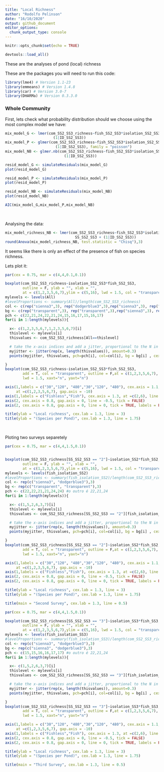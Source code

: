 ```yaml
---
title: "Local Richness"
author: "Rodolfo Pelinson"
date: "16/10/2020"
output: github_document
editor_options: 
  chunk_output_type: console
---
```


```r
knitr::opts_chunk$set(echo = TRUE)
```


```r
devtools::load_all()
```
These are the analyses of pond (local) richness
\ 
\ 


These are the packages you will need to run this code:
```r
library(lme4) # Version 1.1-23
library(emmeans) # Version 1.4.8
library(car) # Version 3.0-7
library(DHARMa) # Version 0.3.3.0
```


### Whole Community

First, lets check what probability distribution should we choose using the most complex model we have:
```r
mix_model_G <- lmer(com_SS2_SS3_richness~fish_SS2_SS3*isolation_SS2_SS3*SS_SS2_SS3 +
                      (1|ID_SS2_SS3))
mix_model_P <- glmer(com_SS2_SS3_richness~fish_SS2_SS3*isolation_SS2_SS3*SS_SS2_SS3 +
                       (1|ID_SS2_SS3), family = "poisson")
mix_model_NB <- glmer.nb(com_SS2_SS3_richness~fish_SS2_SS3*isolation_SS2_SS3*SS_SS2_SS3 +
                           (1|ID_SS2_SS3))

resid_model_G <- simulateResiduals(mix_model_G)
plot(resid_model_G)

resid_model_P <- simulateResiduals(mix_model_P)
plot(resid_model_P)

resid_model_NB <- simulateResiduals(mix_model_NB)
plot(resid_model_NB)

AIC(mix_model_G,mix_model_P,mix_model_NB)
```
\ 
\ 


Analysing the data:
```r
mix_model_richness_NB <- lmer(com_SS2_SS3_richness~fish_SS2_SS3*isolation_SS2_SS3*
                                SS_SS2_SS3 + (1|ID_SS2_SS3))
round(Anova(mix_model_richness_NB, test.statistic = "Chisq"),3)
```
It seems like there is only an effect of the presence of fish on species richness.
\ 
\ 

Lets plot it:
```r

par(cex = 0.75, mar = c(4,4,0.1,0.1))

boxplot(com_SS2_SS3_richness~isolation_SS2_SS3*fish_SS2_SS3,
        outline = F, ylab = "", xlab = "",
        at = c(1,2,3,5,6,7),ylim = c(5,16), lwd = 1.5, col = "transparent", xaxt="n", yaxt="n")
mylevels <- levels(All)
#levelProportions <- summary(All)/length(com_SS2_SS3_richness)
col <- c(rep("sienna3",3), rep("dodgerblue3",3),rep("sienna3",3), rep("dodgerblue3",3))
bg <- c(rep("transparent",3), rep("transparent",3),rep("sienna3",3), rep("dodgerblue3",3))
pch <- c(22,21,24,22,21,24,15,16,17,15,16,17)
for(i in 1:length(mylevels)){

  x<- c(1,2,3,5,6,7,1,2,3,5,6,7)[i]
  thislevel <- mylevels[i]
  thisvalues <- com_SS2_SS3_richness[All==thislevel]

  # take the x-axis indices and add a jitter, proportional to the N in each level
  myjitter <- jitter(rep(x, length(thisvalues)), amount=0.3)
  points(myjitter, thisvalues, pch=pch[i], col=col[i], bg = bg[i] , cex = 1.5, lwd = 1.5)

}
boxplot(com_SS2_SS3_richness~isolation_SS2_SS3*fish_SS2_SS3,
        add = T, col = "transparent", outline = F,at = c(1,2,3,5,6,7),
        lwd = 1.5, xaxt="n", yaxt="n")

axis(1,labels = c("30","120", "480","30","120", "480"), cex.axis = 1.1,
     at =c(1,2,3,5,6,7), gap.axis = -10)
axis(1,labels = c("Fishless","Fish"), cex.axis = 1.3, at =c(2,6), line = 1.5, tick = F )
axis(2, cex.axis = 0.8, gap.axis = 0, line = -0.5, tick = FALSE)
axis(2, cex.axis = 0.8, gap.axis = 0, line = 0, tick = TRUE, labels = FALSE)

title(ylab = "Local richness", cex.lab = 1.3, line = 3)
title(ylab = "(Species per Pond)", cex.lab = 1.3, line = 1.75)

```
\ 
\ 

Ploting two surveys separetely
```r
par(cex = 0.75, mar = c(4,4,1.5,0.1))


boxplot(com_SS2_SS3_richness[SS_SS2_SS3 == "2"]~isolation_SS2*fish_SS2,
        outline = F, ylab = "", xlab = "",
        at = c(1,2,3,5,6,7),ylim = c(5,16), lwd = 1.5, col = "transparent", xaxt="n",  yaxt="n")
mylevels <- levels(fish_isolation_SS2)
#levelProportions <- summary(fish_isolation_SS2)/length(com_SS2_SS3_richness[SS_SS2_SS3 == "2"])
col <- rep(c("sienna3", "dodgerblue3"),3)
bg <- rep(c("transparent", "transparent"),3)
pch <- c(22,22,21,21,24,24) #o outro é 22,21,24
for(i in 1:length(mylevels)){

  x<- c(1,5,2,6,3,7)[i]
  thislevel <- mylevels[i]
  thisvalues <- com_SS2_SS3_richness[SS_SS2_SS3 == "2"][fish_isolation_SS2==thislevel]

  # take the x-axis indices and add a jitter, proportional to the N in each level
  myjitter <- jitter(rep(x, length(thisvalues)), amount=0.3)
  points(myjitter, thisvalues, pch=pch[i], col=col[i], bg = bg[i] , cex = 1.5, lwd = 1.5)

}
boxplot(com_SS2_SS3_richness[SS_SS2_SS3 == "2"]~isolation_SS2*fish_SS2,
        add = T, col = "transparent", outline = F,at = c(1,2,3,5,6,7),
        lwd = 1.5, xaxt="n", yaxt="n")

axis(1,labels = c("30","120", "480","30","120", "480"), cex.axis = 1.1,
     at =c(1,2,3,5,6,7), gap.axis = -10)
axis(1,labels = c("Fishless","Fish"), cex.axis = 1.3, at =c(2,6), line = 1.5, tick = F )
axis(2, cex.axis = 0.8, gap.axis = 0, line = -0.5, tick = FALSE)
axis(2, cex.axis = 0.8, gap.axis = 0, line = 0, tick = TRUE, labels = FALSE)

title(ylab = "Local richness", cex.lab = 1.3, line = 3)
title(ylab = "(Species per Pond)", cex.lab = 1.3, line = 1.75)

title(main = "Second Survey", cex.lab = 1.3, line = 0.5)
```


```r
par(cex = 0.75, mar = c(4,4,1.5,0.1))

boxplot(com_SS2_SS3_richness[SS_SS2_SS3 == "3"]~isolation_SS3*fish_SS3,
        outline = F, ylab = "", xlab = "",
        at = c(1,2,3,5,6,7),ylim = c(5,16), lwd = 1.5, col = "transparent", xaxt="n", yaxt="n")
mylevels <- levels(fish_isolation_SS3)
#levelProportions <- summary(fish_isolation_SS3)/length(com_SS2_SS3_richness[SS_SS2_SS3 == "2"])
col <- rep(c("sienna3", "dodgerblue3"),3)
bg <- rep(c("sienna3", "dodgerblue3"),3)
pch <- c(15,15,16,16,17,17) #o outro é 22,21,24
for(i in 1:length(mylevels)){

  x<- c(1,5,2,6,3,7)[i]
  thislevel <- mylevels[i]
  thisvalues <- com_SS2_SS3_richness[SS_SS2_SS3 == "3"][fish_isolation_SS3==thislevel]

  # take the x-axis indices and add a jitter, proportional to the N in each level
  myjitter <- jitter(rep(x, length(thisvalues)), amount=0.3)
  points(myjitter, thisvalues, pch=pch[i], col=col[i], bg = bg[i] , cex = 1.5, lwd = 1.5)

}
boxplot(com_SS2_SS3_richness[SS_SS2_SS3 == "3"]~isolation_SS3*fish_SS3,
        add = T, col = "transparent", outline = F,at = c(1,2,3,5,6,7),
        lwd = 1.5, xaxt="n", yaxt="n")

axis(1,labels = c("30","120", "480","30","120", "480"), cex.axis = 1.1,
     at =c(1,2,3,5,6,7), gap.axis = -10)
axis(1,labels = c("Fishless","Fish"), cex.axis = 1.3, at =c(2,6), line = 1.5, tick = F )
axis(2, cex.axis = 0.8, gap.axis = 0, line = -0.5, tick = FALSE)
axis(2, cex.axis = 0.8, gap.axis = 0, line = 0, tick = TRUE, labels = FALSE)

title(ylab = "Local richness", cex.lab = 1.3, line = 3)
title(ylab = "(Species per Pond)", cex.lab = 1.3, line = 1.75)

title(main = "Third Survey", cex.lab = 1.3, line = 0.5)

```


